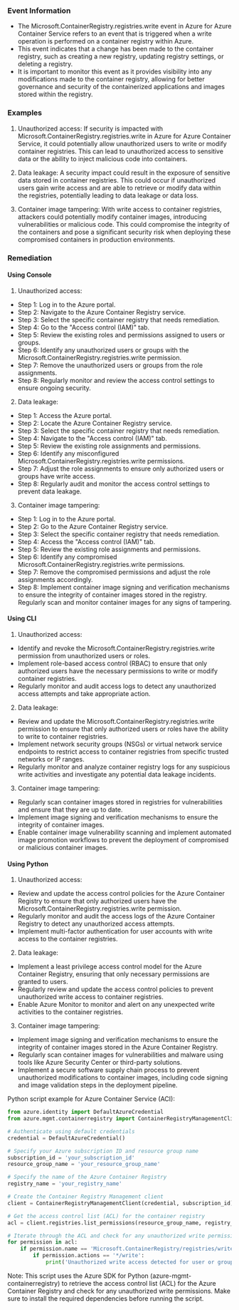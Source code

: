 
### Event Information

- The Microsoft.ContainerRegistry.registries.write event in Azure for Azure Container Service refers to an event that is triggered when a write operation is performed on a container registry within Azure.
- This event indicates that a change has been made to the container registry, such as creating a new registry, updating registry settings, or deleting a registry.
- It is important to monitor this event as it provides visibility into any modifications made to the container registry, allowing for better governance and security of the containerized applications and images stored within the registry.


### Examples

1. Unauthorized access: If security is impacted with Microsoft.ContainerRegistry.registries.write in Azure for Azure Container Service, it could potentially allow unauthorized users to write or modify container registries. This can lead to unauthorized access to sensitive data or the ability to inject malicious code into containers.

2. Data leakage: A security impact could result in the exposure of sensitive data stored in container registries. This could occur if unauthorized users gain write access and are able to retrieve or modify data within the registries, potentially leading to data leakage or data loss.

3. Container image tampering: With write access to container registries, attackers could potentially modify container images, introducing vulnerabilities or malicious code. This could compromise the integrity of the containers and pose a significant security risk when deploying these compromised containers in production environments.

### Remediation

#### Using Console

1. Unauthorized access:
- Step 1: Log in to the Azure portal.
- Step 2: Navigate to the Azure Container Registry service.
- Step 3: Select the specific container registry that needs remediation.
- Step 4: Go to the "Access control (IAM)" tab.
- Step 5: Review the existing roles and permissions assigned to users or groups.
- Step 6: Identify any unauthorized users or groups with the Microsoft.ContainerRegistry.registries.write permission.
- Step 7: Remove the unauthorized users or groups from the role assignments.
- Step 8: Regularly monitor and review the access control settings to ensure ongoing security.

2. Data leakage:
- Step 1: Access the Azure portal.
- Step 2: Locate the Azure Container Registry service.
- Step 3: Select the specific container registry that needs remediation.
- Step 4: Navigate to the "Access control (IAM)" tab.
- Step 5: Review the existing role assignments and permissions.
- Step 6: Identify any misconfigured Microsoft.ContainerRegistry.registries.write permissions.
- Step 7: Adjust the role assignments to ensure only authorized users or groups have write access.
- Step 8: Regularly audit and monitor the access control settings to prevent data leakage.

3. Container image tampering:
- Step 1: Log in to the Azure portal.
- Step 2: Go to the Azure Container Registry service.
- Step 3: Select the specific container registry that needs remediation.
- Step 4: Access the "Access control (IAM)" tab.
- Step 5: Review the existing role assignments and permissions.
- Step 6: Identify any compromised Microsoft.ContainerRegistry.registries.write permissions.
- Step 7: Remove the compromised permissions and adjust the role assignments accordingly.
- Step 8: Implement container image signing and verification mechanisms to ensure the integrity of container images stored in the registry. Regularly scan and monitor container images for any signs of tampering.

#### Using CLI

1. Unauthorized access:
- Identify and revoke the Microsoft.ContainerRegistry.registries.write permission from unauthorized users or roles.
- Implement role-based access control (RBAC) to ensure that only authorized users have the necessary permissions to write or modify container registries.
- Regularly monitor and audit access logs to detect any unauthorized access attempts and take appropriate action.

2. Data leakage:
- Review and update the Microsoft.ContainerRegistry.registries.write permission to ensure that only authorized users or roles have the ability to write to container registries.
- Implement network security groups (NSGs) or virtual network service endpoints to restrict access to container registries from specific trusted networks or IP ranges.
- Regularly monitor and analyze container registry logs for any suspicious write activities and investigate any potential data leakage incidents.

3. Container image tampering:
- Regularly scan container images stored in registries for vulnerabilities and ensure that they are up to date.
- Implement image signing and verification mechanisms to ensure the integrity of container images.
- Enable container image vulnerability scanning and implement automated image promotion workflows to prevent the deployment of compromised or malicious container images.

#### Using Python

1. Unauthorized access:
- Review and update the access control policies for the Azure Container Registry to ensure that only authorized users have the Microsoft.ContainerRegistry.registries.write permission.
- Regularly monitor and audit the access logs of the Azure Container Registry to detect any unauthorized access attempts.
- Implement multi-factor authentication for user accounts with write access to the container registries.

2. Data leakage:
- Implement a least privilege access control model for the Azure Container Registry, ensuring that only necessary permissions are granted to users.
- Regularly review and update the access control policies to prevent unauthorized write access to container registries.
- Enable Azure Monitor to monitor and alert on any unexpected write activities to the container registries.

3. Container image tampering:
- Implement image signing and verification mechanisms to ensure the integrity of container images stored in the Azure Container Registry.
- Regularly scan container images for vulnerabilities and malware using tools like Azure Security Center or third-party solutions.
- Implement a secure software supply chain process to prevent unauthorized modifications to container images, including code signing and image validation steps in the deployment pipeline.

Python script example for Azure Container Service (ACI):
```python
from azure.identity import DefaultAzureCredential
from azure.mgmt.containerregistry import ContainerRegistryManagementClient

# Authenticate using default credentials
credential = DefaultAzureCredential()

# Specify your Azure subscription ID and resource group name
subscription_id = 'your_subscription_id'
resource_group_name = 'your_resource_group_name'

# Specify the name of the Azure Container Registry
registry_name = 'your_registry_name'

# Create the Container Registry Management client
client = ContainerRegistryManagementClient(credential, subscription_id)

# Get the access control list (ACL) for the container registry
acl = client.registries.list_permissions(resource_group_name, registry_name)

# Iterate through the ACL and check for any unauthorized write permissions
for permission in acl:
    if permission.name == 'Microsoft.ContainerRegistry/registries/write':
        if permission.actions == '*/write':
            print('Unauthorized write access detected for user or group: ' + permission.principal_id)
```
Note: This script uses the Azure SDK for Python (azure-mgmt-containerregistry) to retrieve the access control list (ACL) for the Azure Container Registry and check for any unauthorized write permissions. Make sure to install the required dependencies before running the script.


